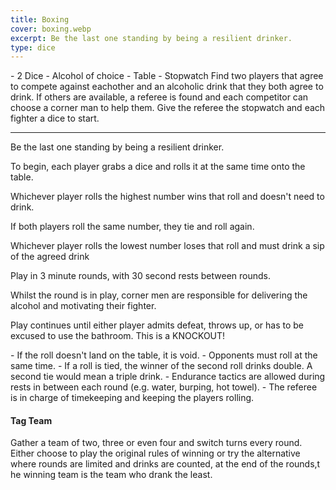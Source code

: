 ```yaml
---
title: Boxing
cover: boxing.webp
excerpt: Be the last one standing by being a resilient drinker.
type: dice
---
```


<GameHero
  cover="/BeerGoggleGames/images/boxing.webp"
  alt="Boxing"
/>

<GameSection title="Equipment" icon="/BeerGoggleGames/images/liquor.webp">
-   2 Dice
-   Alcohol of choice
-   Table
-   Stopwatch
</GameSection>

<GameSection title="Setup" icon="/BeerGoggleGames/images/settings.webp">
Find two players that agree to compete against eachother and an alcoholic drink that they both agree to drink. If others are available, a referee is found and each competitor can choose a corner man to help them. Give the referee the stopwatch and each fighter a dice to start.

* * *
</GameSection>

<GameSection title="Aim of the Game" icon="/BeerGoggleGames/images/target.webp">
<p>Be the last one standing by being a resilient drinker.</p>
</GameSection>

<GameSection title="How to Play" icon="/BeerGoggleGames/images/question.webp">
To begin, each player grabs a dice and rolls it at the same time onto the table.

Whichever player rolls the highest number wins that roll and doesn't need to drink.

If both players roll the same number, they tie and roll again.

Whichever player rolls the lowest number loses that roll and must drink a sip of the agreed drink

Play in 3 minute rounds, with 30 second rests between rounds.

Whilst the round is in play, corner men are responsible for delivering the alcohol and motivating their fighter.

Play continues until either player admits defeat, throws up, or has to be excused to use the bathroom. This is a KNOCKOUT!
</GameSection>

<GameSection title="Rules" icon="/BeerGoggleGames/images/rules.webp">
-   If the roll doesn't land on the table, it is void.
-   Opponents must roll at the same time.
-   If a roll is tied, the winner of the second roll drinks double. A second tie would mean a triple drink.
-   Endurance tactics are allowed during rests in between each round (e.g. water, burping, hot towel).
-   The referee is in charge of timekeeping and keeping the players rolling.
</GameSection>

<GameSection title="Special Edition" icon="/BeerGoggleGames/images/special.webp">

<h4>Tag Team</h4>

<p>Gather a team of two, three or even four and switch turns every round. Either choose to play the original rules of winning or try the alternative where rounds are limited and drinks are counted, at the end of the rounds,t he winning team is the team who drank the least.</p>
</GameSection>

<ShareButtons title="Boxing" />

<FeedbackCard>
</FeedbackCard>
